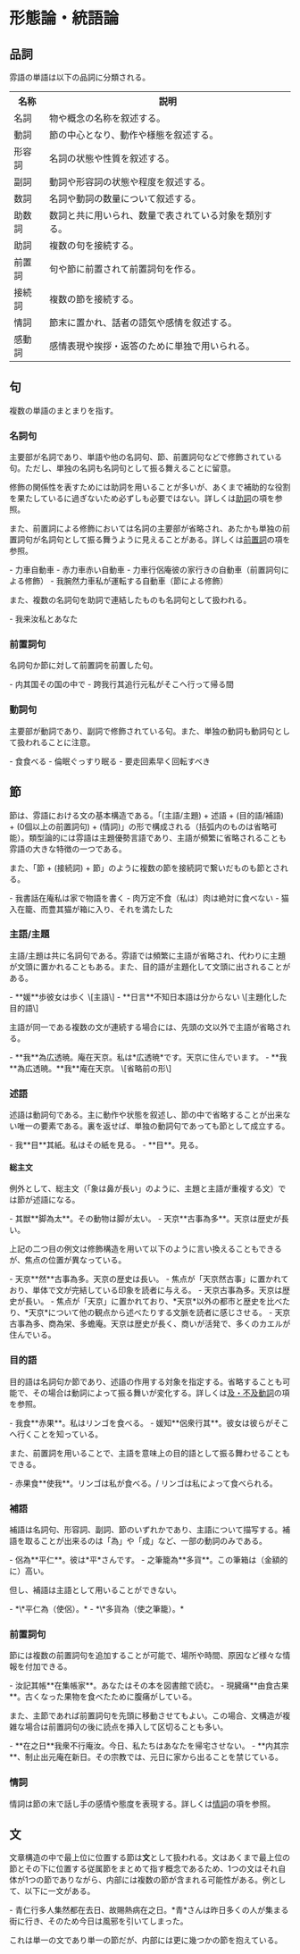 
# 形態論・統語論

## 品詞

雰語の単語は以下の品詞に分類される。

<div className="tableBox"><table><tbody>
<tr><th>名称</th><th>説明</th></tr>
<tr><td>名詞</td><td>物や概念の名称を叙述する。</td></tr>
<tr><td>動詞</td><td>節の中心となり、動作や様態を叙述する。</td></tr>
<tr><td>形容詞</td><td>名詞の状態や性質を叙述する。</td></tr>
<tr><td>副詞</td><td>動詞や形容詞の状態や程度を叙述する。</td></tr>
<tr><td>数詞</td><td>名詞や動詞の数量について叙述する。</td></tr>
<tr><td>助数詞</td><td>数詞と共に用いられ、数量で表されている対象を類別する。</td></tr>
<tr><td>助詞</td><td>複数の句を接続する。</td></tr>
<tr><td>前置詞</td><td>句や節に前置されて前置詞句を作る。</td></tr>
<tr><td>接続詞</td><td>複数の節を接続する。</td></tr>
<tr><td>情詞</td><td>節末に置かれ、話者の語気や感情を叙述する。</td></tr>
<tr><td>感動詞</td><td>感情表現や挨拶・返答のために単独で用いられる。</td></tr>
</tbody></table></div>

## 句

複数の単語のまとまりを指す。

### 名詞句

主要部が名詞であり、単語や他の名詞句、節、前置詞句などで修飾されている句。ただし、単独の名詞も名詞句として振る舞えることに留意。

修飾の関係性を表すためには助詞を用いることが多いが、あくまで補助的な役割を果たしているに過ぎないため必ずしも必要ではない。詳しくは[助詞](../10/)の項を参照。

また、前置詞による修飾においては名詞の主要部が省略され、あたかも単独の前置詞句が名詞句として振る舞うように見えることがある。詳しくは[前置詞](../11/)の項を参照。

<PBox>
- <PPron text="力車">力車</PPron><Translate>自動車</Translate>
- <PPron text="赤.力車">赤力車</PPron><Translate>赤い自動車</Translate>
- <PPron text="力車.行.侶.庵">力車行侶庵</PPron><Translate>彼の家行きの自動車（前置詞句による修飾）</Translate>
- <PPron text="我.腕.然.力車">我腕然力車</PPron><Translate>私が運転する自動車（節による修飾）</Translate>
</PBox>

また、複数の名詞句を助詞で連結したものも名詞句として扱われる。

<PBox>
- <PPron text="我.来.汝">我来汝</PPron><Translate>私とあなた</Translate>
</PBox>

### 前置詞句

名詞句か節に対して前置詞を前置した句。

<PBox>
- <PPron text="内.其.国">内其国</PPron><Translate>その国の中で</Translate>
- <PPron text="跨.我.行.其.追.行元">跨我行其追行元</PPron><Translate>私がそこへ行って帰る間</Translate>
</PBox>

### 動詞句

主要部が動詞であり、副詞で修飾されている句。また、単独の動詞も動詞句として扱われることに注意。

<PBox>
- <PPron text="食">食</PPron><Translate>食べる</Translate>
- <PPron text="倫.眠">倫眠</PPron><Translate>ぐっすり眠る</Translate>
- <PPron text="要.走.回">要走回</PPron><Translate>素早く回転すべき</Translate>
</PBox>

## 節

節は、雰語における文の基本構造である。「(主語/主題) + 述語 + (目的語/補語) + (0個以上の前置詞句) + (情詞)」の形で構成される（括弧内のものは省略可能）。類型論的には雰語は主題優勢言語であり、主語が頻繁に省略されることも雰語の大きな特徴の一つである。

また、「節 + (接続詞) + 節」のように複数の節を接続詞で繋いだものも節とされる。

<PBox>
- <PPron text="我.書.話.在.庵">我書話在庵</PPron><Translate>私は家で物語を書く</Translate>
- <PPron text="肉.万定.不.食">肉万定不食</PPron><Translate>（私は）肉は絶対に食べない</Translate>
- <PPron text="猫.入.在.籠.、.而.豊.其">猫入在籠、而豊其</PPron><Translate>猫が箱に入り、それを満たした</Translate>
</PBox>

### 主語/主題

主語/主題は共に名詞句である。雰語では頻繁に主語が省略され、代わりに主題が文頭に置かれることもある。また、目的語が主題化して文頭に出されることがある。

<PBox>
- <PPron text="媛.歩">**媛**歩</PPron><Translate>彼女は歩く \[主語\]</Translate>
- <PPron text="日言.不.知">**日言**不知</PPron><Translate>日本語は分からない \[主題化した目的語\]</Translate>
</PBox>

主語が同一である複数の文が連続する場合には、先頭の文以外で主語が省略される。

<PBox>
- <PPron text="我.為.広.透暁.。.庵.在.天京.。">**我**為広透暁。庵在天京。</PPron><Translate>私は*広透暁*です。天京に住んでいます。</Translate>
- <PPron text="我.為.広.透暁.。.我.庵.在.天京.。">**我**為広透暁。**我**庵在天京。</PPron> \[省略前の形\]
</PBox>

### 述語

述語は動詞句である。主に動作や状態を叙述し、節の中で省略することが出来ない唯一の要素である。裏を返せば、単独の動詞句であっても節として成立する。

<PBox>
- <PPron text="我.目.其.紙.。">我**目**其紙。</PPron><Translate>私はその紙を見る。</Translate>
- <PPron text="目.。">**目**。</PPron><Translate>見る。</Translate>
</PBox>

#### 総主文

例外として、総主文（「象は鼻が長い」のように、主題と主語が重複する文）では節が述語になる。

<PBox>
- <PPron text="其.獣.脚.為.太.。">其獣**脚為太**。</PPron><Translate>その動物は脚が太い。</Translate>
- <PPron text="天京.古事.為.多.。">天京**古事為多**。</PPron><Translate>天京は歴史が長い。</Translate>
</PBox>

上記の二つ目の例文は修飾構造を用いて以下のように言い換えることもできるが、焦点の位置が異なっている。

<PBox>
- <PPron text="天京.然.古事.為.多.。">天京**然**古事為多。</PPron><Translate>天京の歴史は長い。</Translate>
  - 焦点が「<PText>天京然古事</PText>」に置かれており、単体で文が完結している印象を読者に与える。
- <PPron text="天京.古事.為.多.。">天京古事為多。</PPron><Translate>天京は歴史が長い。</Translate>
  - 焦点が「<PText>天京</PText>」に置かれており、*天京*以外の都市と歴史を比べたり、*天京*について他の観点から述べたりする文脈を読者に感じさせる。
  - <PPron text="天京.古事.為.多.、.商.為.栄.、.多.蟾.庵.。">天京古事為多、商為栄、多蟾庵。</PPron><Translate>天京は歴史が長く、商いが活発で、多くのカエルが住んでいる。</Translate>
</PBox>

### 目的語

目的語は名詞句か節であり、述語の作用する対象を指定する。省略することも可能で、その場合は動詞によって振る舞いが変化する。詳しくは[及・不及動詞](../06/#及・不及動詞)の項を参照。

<PBox>
- <PPron text="我.食.赤果.。">我食**赤果**。</PPron><Translate>私はリンゴを食べる。</Translate>
- <PPron text="媛.知.侶衆.行.其.。">媛知**侶衆行其**。</PPron><Translate>彼女は彼らがそこへ行くことを知っている。</Translate>
</PBox>

また、前置詞を用いることで、主語を意味上の目的語として振る舞わせることもできる。

<PBox>
- <PPron text="赤果.食.使.我.。">赤果食**使我**。</PPron><Translate>リンゴは私が食べる。/ リンゴは私によって食べられる。</Translate>
</PBox>

### 補語

補語は名詞句、形容詞、副詞、節のいずれかであり、主語について描写する。補語を取ることが出来るのは「<PText>為</PText>」や「<PText>成</PText>」など、一部の動詞のみである。

<PBox>
- <PPron text="侶.為.平.仁.。">侶為**平仁**。</PPron><Translate>彼は*平*さんです。</Translate>
- <PPron text="之.筆籠.為.多貨.。">之筆籠為**多貨**。</PPron><Translate>この筆箱は（金額的に）高い。</Translate>
</PBox>

但し、補語は主語として用いることができない。

<PBox>
- <PText>*\*平仁為（使侶）。*</PText>
- <PText>*\*多貨為（使之筆籠）。*</PText>
</PBox>

### 前置詞句

節には複数の前置詞句を追加することが可能で、場所や時間、原因など様々な情報を付加できる。

<PBox>
- <PPron text="汝.記.其.帳.在.集帳家.。">汝記其帳**在集帳家**。</PPron><Translate>あなたはその本を図書館で読む。</Translate>
- <PPron text="現.臓痛.由.食.古.果.。">現臓痛**由食古果**。</PPron><Translate>古くなった果物を食べたために腹痛がしている。</Translate>
</PBox>

また、主節であれば前置詞句を先頭に移動させてもよい。この場合、文構造が複雑な場合は前置詞句の後に読点を挿入して区切ることも多い。

<PBox>
- <PPron text="在.之日.我衆.不.行庵.汝.。">**在之日**我衆不行庵汝。</PPron><Translate>今日、私たちはあなたを帰宅させない。</Translate>
- <PPron text="内.其.宗.、.制止.出.元.庵.在.新日.。">**内其宗**、制止出元庵在新日。</PPron><Translate>その宗教では、元日に家から出ることを禁じている。</Translate>
</PBox>

### 情詞

情詞は節の末で話し手の感情や態度を表現する。詳しくは[情詞](../13/)の項を参照。

## 文

文章構造の中で最上位に位置する節は**文**として扱われる。文はあくまで最上位の節とその下に位置する従属節をまとめて指す概念であるため、1つの文はそれ自体が1つの節でありながら、内部には複数の節が含まれる可能性がある。例として、以下に一文がある。

<PBox>
- <PPron text="青.仁.行.多.人.集.然.都.在.去日.、.故.賜.熱病.在.之日.。">青仁行多人集然都在去日、故賜熱病在之日。</PPron><Translate>*青*さんは昨日多くの人が集まる街に行き、そのため今日は風邪を引いてしまった。</Translate>
</PBox>

これは単一の文であり単一の節だが、内部には更に幾つかの節を抱えている。

<ScrollableImg src="/phun-grammar/structure.png" height={200}/>
